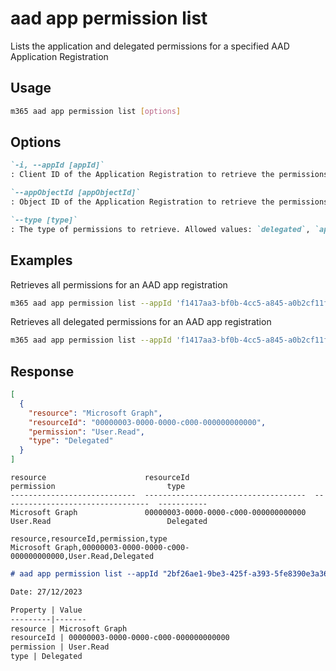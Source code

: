 
# aad app permission list

Lists the application and delegated permissions for a specified AAD Application Registration

## Usage

```sh
m365 aad app permission list [options]
```

## Options

```md definition-list
`-i, --appId [appId]`
: Client ID of the Application Registration to retrieve the permissions for. Specify `appId` or `appObjectId` but not both.

`--appObjectId [appObjectId]`
: Object ID of the Application Registration to retrieve the permissions for. Specify `appId` or `appObjectId` but not both.

`--type [type]`
: The type of permissions to retrieve. Allowed values: `delegated`, `application`, `all`. Defaults to `all`.
```

<Global />

## Examples

Retrieves all permissions for an AAD app registration

```sh
m365 aad app permission list --appId 'f1417aa3-bf0b-4cc5-a845-a0b2cf11f690'
```

Retrieves all delegated permissions for an AAD app registration

```sh
m365 aad app permission list --appId 'f1417aa3-bf0b-4cc5-a845-a0b2cf11f690' --type delegated
```

## Response

<Tabs>
  <TabItem value="JSON">

  ```json
  [
    {
      "resource": "Microsoft Graph",
      "resourceId": "00000003-0000-0000-c000-000000000000",
      "permission": "User.Read",
      "type": "Delegated"
    }
  ]
  ```

  </TabItem>
  <TabItem value="Text">

  ```text
  resource                      resourceId                            permission                         type
  ----------------------------  ------------------------------------  ---------------------------------  -----------
  Microsoft Graph               00000003-0000-0000-c000-000000000000  User.Read                          Delegated
  ```

  </TabItem>
  <TabItem value="CSV">

  ```csv
  resource,resourceId,permission,type
  Microsoft Graph,00000003-0000-0000-c000-000000000000,User.Read,Delegated
  ```

  </TabItem>
  <TabItem value="Markdown">

  ```md
  # aad app permission list --appId "2bf26ae1-9be3-425f-a393-5fe8390e3a36"

  Date: 27/12/2023

  Property | Value
  ---------|-------
  resource | Microsoft Graph
  resourceId | 00000003-0000-0000-c000-000000000000
  permission | User.Read
  type | Delegated
  ```

  </TabItem>
</Tabs>

